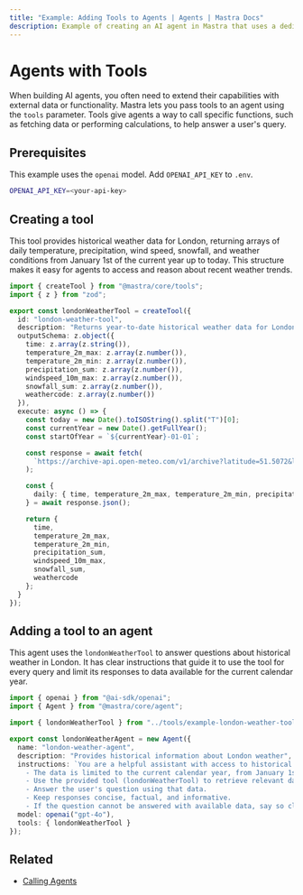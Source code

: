 ```yaml
---
title: "Example: Adding Tools to Agents | Agents | Mastra Docs"
description: Example of creating an AI agent in Mastra that uses a dedicated tool to provide weather information.
---
```



#  Agents with Tools

When building AI agents, you often need to extend their capabilities with external data or functionality. Mastra lets you pass tools to an agent using the `tools` parameter. Tools give agents a way to call specific functions, such as fetching data or performing calculations, to help answer a user's query.

## Prerequisites

This example uses the `openai` model. Add `OPENAI_API_KEY` to `.env`.

```bash filename=".env" copy
OPENAI_API_KEY=<your-api-key>
```

## Creating a tool

This tool provides historical weather data for London, returning arrays of daily temperature, precipitation, wind speed, snowfall, and weather conditions from January 1st of the current year up to today. This structure makes it easy for agents to access and reason about recent weather trends.

```typescript filename="src/mastra/tools/london-weather-tool.ts" showLineNumbers copy
import { createTool } from "@mastra/core/tools";
import { z } from "zod";

export const londonWeatherTool = createTool({
  id: "london-weather-tool",
  description: "Returns year-to-date historical weather data for London",
  outputSchema: z.object({
    time: z.array(z.string()),
    temperature_2m_max: z.array(z.number()),
    temperature_2m_min: z.array(z.number()),
    precipitation_sum: z.array(z.number()),
    windspeed_10m_max: z.array(z.number()),
    snowfall_sum: z.array(z.number()),
    weathercode: z.array(z.number())
  }),
  execute: async () => {
    const today = new Date().toISOString().split("T")[0];
    const currentYear = new Date().getFullYear();
    const startOfYear = `${currentYear}-01-01`;

    const response = await fetch(
      `https://archive-api.open-meteo.com/v1/archive?latitude=51.5072&longitude=-0.1276&start_date=${startOfYear}&end_date=${today}&daily=temperature_2m_max,temperature_2m_min,precipitation_sum,windspeed_10m_max,snowfall_sum,weathercode&timezone=auto`
    );

    const {
      daily: { time, temperature_2m_max, temperature_2m_min, precipitation_sum, windspeed_10m_max, snowfall_sum, weathercode }
    } = await response.json();

    return {
      time,
      temperature_2m_max,
      temperature_2m_min,
      precipitation_sum,
      windspeed_10m_max,
      snowfall_sum,
      weathercode
    };
  }
});
```

## Adding a tool to an agent

This agent uses the `londonWeatherTool` to answer questions about historical weather in London. It has clear instructions that guide it to use the tool for every query and limit its responses to data available for the current calendar year.

```typescript filename="src/mastra/agents/london-weather-agent.ts" showLineNumbers copy
import { openai } from "@ai-sdk/openai";
import { Agent } from "@mastra/core/agent";

import { londonWeatherTool } from "../tools/example-london-weather-tools";

export const londonWeatherAgent = new Agent({
  name: "london-weather-agent",
  description: "Provides historical information about London weather",
  instructions: `You are a helpful assistant with access to historical weather data for London.
    - The data is limited to the current calendar year, from January 1st up to today's date.
    - Use the provided tool (londonWeatherTool) to retrieve relevant data.
    - Answer the user's question using that data.
    - Keep responses concise, factual, and informative.
    - If the question cannot be answered with available data, say so clearly.`,
  model: openai("gpt-4o"),
  tools: { londonWeatherTool }
});
```

<GithubLink
  marginTop='mt-16'
  link="https://github.com/mastra-ai/mastra/blob/main/examples/basics/agents/using-a-tool"
/>

## Related

- [Calling Agents](./calling-agents.mdx#from-the-command-line)
